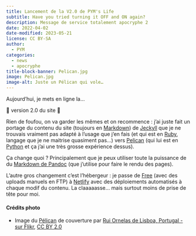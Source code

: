 ```yaml
---
title: Lancement de la V2.0 de PYM's Life
subtitle: Have you tried turning it OFF and ON again?
description: Message de service totalement apocryphe 2
date: 2022-04-02
date-modified: 2023-05-21
license: CC BY-SA
author: 
  - PYM
categories: 
  - news
  - apocryphe
title-block-banner: Pelican.jpg
image: Pelican.jpg
image-alt: Juste un Pélican qui vole…
---
```


Aujourd'hui, je mets en ligne la… 

::: {.big-centered}
🎉 version 2.0 du site 🎉
:::

Rien de foufou, on va garder les mêmes et on recommence : j'ai juste fait un portage du contenu du site (toujours en [Markdown](https://daringfireball.net/projects/markdown/)) de [Jeckyll](https://jekyllrb.com/) que je ne trouvais vraiment pas adapté à l'usage que j'en fais (et qui est en [Ruby](https://www.ruby-lang.org/en/), langage que je ne maitrise quasiment pas…) vers [Pelican](https://getpelican.com/) (qui lui est en [Python](https://www.python.org/) et ça j'ai une très grosse expérience dessus).

Ça change quoi ? Principalement que je peux utiliser toute la puissance de du [Markdown de Pandoc](https://pandoc.org/MANUAL.html?pandocs-markdown#pandocs-markdown) (que j'utilise pour faire le rendu des pages).

L'autre gros changement c'est l'hébergeur : je passe de [Free](https://free.fr) (avec des uploads manuels en FTP) à [Netlify](https://www.netlify.com/) avec des déploiements automatisés à chaque modif du contenu. La claaaaasse… mais surtout moins de prise de tête pour moi.

#### Crédits photo

- Image du [Pélican](https://www.flickr.com/photos/37777824@N00/258868061/) de couverture par [Rui Ornelas de Lisboa, Portugal - sur Flikr](https://www.flickr.com/photos/fotos_dos_ornelas/), [CC BY 2.0](https://creativecommons.org/licenses/by/2.0/)
